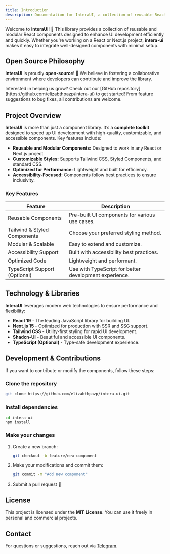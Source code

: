 ```yaml
---
title: Introduction
description: Documentation for InteraUI, a collection of reusable React components.
---
```


Welcome to **InteraUI**! 🚀 This library provides a collection of reusable and modular React components designed to enhance UI development efficiently and quickly. Whether you're working on a React or Next.js project, **intera-ui** makes it easy to integrate well-designed components with minimal setup.

## Open Source Philosophy

**InteraUI** is proudly **open-source**! 🎉 We believe in fostering a collaborative environment where developers can contribute and improve the library.

<Note title="Contribute">
 Interested in helping us grow? Check out our [GitHub repository](https://github.com/elizabthpazp/intera-ui) to get started! From feature suggestions to bug fixes, all contributions are welcome.
</Note>

## Project Overview

**InteraUI** is more than just a component library. It’s a **complete toolkit** designed to speed up UI development with high-quality, customizable, and accessible components. Key features include:

- **Reusable and Modular Components:** Designed to work in any React or Next.js project.
- **Customizable Styles:** Supports Tailwind CSS, Styled Components, and standard CSS.
- **Optimized for Performance:** Lightweight and built for efficiency.
- **Accessibility-Focused:** Components follow best practices to ensure inclusivity.

### Key Features

| **Feature**                   | **Description**                                          |
|-------------------------------|----------------------------------------------------------|
| Reusable Components           | Pre-built UI components for various use cases.         |
| Tailwind & Styled Components  | Choose your preferred styling method.                   |
| Modular & Scalable            | Easy to extend and customize.                           |
| Accessibility Support         | Built with accessibility best practices.                |
| Optimized Code                | Lightweight and performant.                             |
| TypeScript Support (Optional) | Use with TypeScript for better development experience. |

## Technology & Libraries

**InteraUI** leverages modern web technologies to ensure performance and flexibility:

- **React 19** - The leading JavaScript library for building UI.
- **Next.js 15** - Optimized for production with SSR and SSG support.
- **Tailwind CSS** - Utility-first styling for rapid UI development.
- **Shadcn-UI** - Beautiful and accessible UI components.
- **TypeScript (Optional)** - Type-safe development experience.
 
## Development & Contributions

If you want to contribute or modify the components, follow these steps:

### Clone the repository
```bash
git clone https://github.com/elizabthpazp/intera-ui.git
```

### Install dependencies
```bash
cd intera-ui
npm install
```

### Make your changes
1. Create a new branch:
   ```bash
   git checkout -b feature/new-component
   ```
2. Make your modifications and commit them:
   ```bash
   git commit -m "Add new component"
   ```
3. Submit a pull request 🚀

## License

This project is licensed under the **MIT License**. You can use it freely in personal and commercial projects.

## Contact

For questions or suggestions, reach out via [Telegram](https://t.me/elijs_dev).

